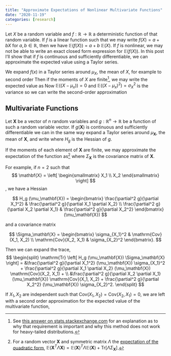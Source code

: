 ```yaml
---
title: "Approximate Expectations of Nonlinear Multivariate Functions"
date: "2020-11-19"
categories: [research]
---
```


Let $X$ be a random variable and $f: \mathbb{R} \to \mathbb{R}$ a deterministic
function of that random variable. If $f$ is a linear function such that we may
write $f(X) = a + b X$ for $a, b \in \mathbb{R}$, then we have $\mathbb{E}(f(X))
= a + b~\mathbb{E}(X)$. If $f$ is nonlinear, we may not be able to write an
exact closed form expression for $\mathbb{E}(f(X))$. In this post I'll show
that if $f$ is continuous and sufficiently differentiable, we can approximate
the expected value using a Taylor series.

We expand $f(x)$ in a Taylor series around $\mu_X$, the mean of $X$, for
example to second order
\begin{equation}
 f(X) = f(\mu_x) + f'(\mu_x) (X - \mu_x) + \tfrac{1}{2} f''(\mu_x)
   (X - \mu_x)^2 + \mathcal{O }((X - \mu_x)^3).
\end{equation}
Then if the moments of $X$ are finite[^1], we may write the expected value as
\begin{equation}
 \mathbb{E}(f(X)) = f(\mu_X) + f'(\mu_X) \mathbb{E}( (X - \mu_X)) +
   \tfrac{1}{2} f''(\mu_X) \mathbb{E}((X - \mu_X)^2) +
   \mathcal{O}(\mathbb{E}((X - \mu_X)^3)).
\end{equation}
Now $\mathbb{E}( (X - \mu_x)) = 0$ and $\mathbb{E}((X - \mu_x)^2) =
\sigma^2_X$ is the variance so we can write the second-order approximation
\begin{equation}
 \mathbb{E}(f(X)) \approx f(\mu_X) + \tfrac{1}{2} f''(\mu_X) \sigma^2_X.
\end{equation}

## Multivariate Functions

Let $\mathbf{X}$ be a vector of $n$ random variables and $g: \mathbb{R}^n \to
\mathbb{R}$ be a function of such a random variable vector. If $g(\mathbf{X})$
is continuous and sufficiently differentiable we can in the same way expand a
Taylor series around $\mu_\mathbf{X}$, the mean of $\mathbf{X}$, and write
\begin{equation} 
  g(X) = g(\mu_\mathbf{X}) + \nabla g(\mu_\mathbf{X}) (\mathbf{X}
    - \mu_\mathbf{X}) + \tfrac{1}{2} (\mathbf{X} - \mu_\mathbf{X})^T H_g
    (\mu_\mathbf{X}) (\mathbf{X} - \mu_\mathbf{X}) + \mathcal{O}((\mathbf{X} -
    \mu_\mathbf{X})^3) 
\end{equation} 
where $H_g$ is the Hessian of $g$.

If the moments of each element of $\mathbf{X}$ are finite, we may approximate
the expectation of the function as[^2]
\begin{equation}
 \mathbb{E}(g(\mathbf{X})) \approx g(\mu_\mathbf{X}) +
   \tfrac{1}{2} \mathrm{Tr}
   \left[ H_f (\mu_\mathbf{X}) \Sigma_\mathbf{X} \right]
\end{equation}
where $\Sigma_\mathbf{X}$ is the covariance matrix of $\mathbf{X}$.

For example, if $n = 2$ such that 
$$
\mathbf{X} = \left[ \begin{smallmatrix} X_1 
\\ X_2 \end{smallmatrix} \right]
$$, we have a Hessian

$$
 H_g (\mu_\mathbf{X}) =
 \begin{bmatrix}
   \frac{\partial^2 g}{\partial X_1^2} & \frac{\partial^2 g}{\partial X_1
     \partial X_2} \\
   \frac{\partial^2 g}{\partial X_2
     \partial X_1}                     & \frac{\partial^2 g}{\partial X_2^2}
 \end{bmatrix} 
 (\mu_\mathbf{X})
$$

and a covariance matrix

$$
 \Sigma_\mathbf{X} =
 \begin{bmatrix}
   \sigma_{X_1}^2          & \mathrm{Cov}(X_1, X_2) \\
   \mathrm{Cov}(X_2, X_1)  & \sigma_{X_2}^2
 \end{bmatrix}.
$$

Then we can expand the trace,
$$
 \begin{split}
 \mathrm{Tr} \left[ H_g (\mu_\mathbf{X}) \Sigma_\mathbf{X} \right] =
 &\frac{\partial^2 g}{\partial X_1^2} (\mu_\mathbf{X}) \sigma_{X_1}^2 +
 \frac{\partial^2 g}{\partial X_1
 \partial X_2} (\mu_\mathbf{X}) \mathrm{Cov}(X_2, X_1) + \\
 &\frac{\partial^2 g}{\partial X_2
 \partial X_1} (\mu_\mathbf{X}) \mathrm{Cov}(X_1, X_2) +
 \frac{\partial^2 g}{\partial X_2^2} (\mu_\mathbf{X}) \sigma_{X_2}^2.
 \end{split}
$$

If $X_1, X_2$ are independent such that $\mathrm{Cov}(X_1, X_2) =
\mathrm{Cov}(X_2, X_1) = 0$, we are left with a second order approximation for
the expected value of the multivariate function,
\begin{equation}
   \mathbb{E}(g(\mathbf{X})) \approx g(\mu_\mathbf{X}) +
   \frac{\partial^2 g}{\partial X_1^2} (\mu_\mathbf{X}) \sigma_{X_1}^2 +
   \frac{\partial^2 g}{\partial X_2^2} (\mu_\mathbf{X}) \sigma_{X_2}^2.
\end{equation}

[^1]: See [this answer on stats.stackexchange.com][se-ans] for an explanation as to why that requirement is important and why this method does not work for heavy-tailed distributions.

[^2]: For a random vector $\mathbf{X}$ and symmetric matrix $\Lambda$ the [expectation of the quadratic form](https://en.wikipedia.org/wiki/Quadratic_form_(statistics)), $\mathbb{E}(\mathbf{X}^T \Lambda \mathbf{X}) = \mathbb{E}(\mathbf{X})^T \Lambda \mathbb{E}(\mathbf{X}) + \mathrm{Tr} \left[ \Lambda \Sigma_\mathbf{X} \right]$.


[se-ans]: https://stats.stackexchange.com/a/70822
